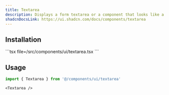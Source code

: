 ```yaml
---
title: Textarea
description: Displays a form textarea or a component that looks like a textarea.
shadcnDocsLink: https://ui.shadcn.com/docs/components/textarea
---
```


<ComponentPreview component="textarea" />

## Installation

<Installation component="textarea">
  ```tsx file=<rootDir>/src/components/ui/textarea.tsx
  ```
</Installation>

## Usage

```ts
import { Textarea } from '@/components/ui/textarea'
```

```tsx
<Textarea />
```